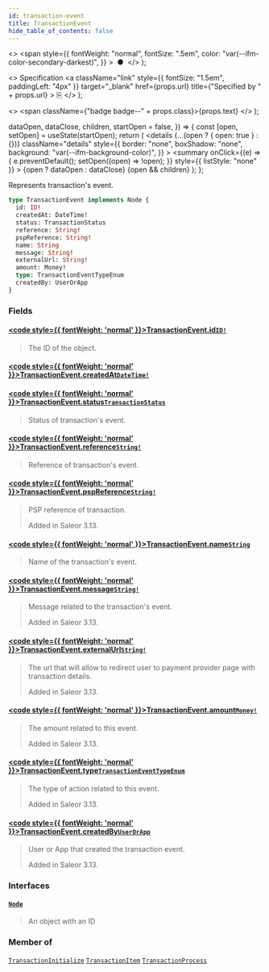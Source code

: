 ```yaml
---
id: transaction-event
title: TransactionEvent
hide_table_of_contents: false
---
```


  <>
    <span
      style={{
        fontWeight: "normal",
        fontSize: ".5em",
        color: "var(--ifm-color-secondary-darkest)",
      }}
    >
      &nbsp;●&nbsp;
    </span>
  </>
);

  <>
    Specification
    <a
      className="link"
      style={{ fontSize: "1.5em", paddingLeft: "4px" }}
      target="\_blank"
      href={props.url}
      title={"Specified by " + props.url}
    >
      ⎘
    </a>
  </>
);

  <>
    <span className={"badge badge--" + props.class}>{props.text}</span>
  </>
);


  dataOpen,
  dataClose,
  children,
  startOpen = false,
}) => {
  const [open, setOpen] = useState(startOpen);
  return (
    <details
      {...(open ? { open: true } : {})}
      className="details"
      style={{
        border: "none",
        boxShadow: "none",
        background: "var(--ifm-background-color)",
      }}
    >
      <summary
        onClick={(e) => {
          e.preventDefault();
          setOpen((open) => !open);
        }}
        style={{ listStyle: "none" }}
      >
        {open ? dataOpen : dataClose}
      </summary>
      {open && children}
    </details>
  );
};

Represents transaction's event.

```graphql
type TransactionEvent implements Node {
  id: ID!
  createdAt: DateTime!
  status: TransactionStatus
  reference: String!
  pspReference: String!
  name: String
  message: String!
  externalUrl: String!
  amount: Money!
  type: TransactionEventTypeEnum
  createdBy: UserOrApp
}
```

### Fields

#### [<code style={{ fontWeight: 'normal' }}>TransactionEvent.<b>id</b></code>](#)<Bullet />[`ID!`](../../../api-storefront/miscellaneous/scalars/id) <Badge class="secondary" text="non-null"/> <Badge class="secondary" text="scalar"/>

> The ID of the object.

#### [<code style={{ fontWeight: 'normal' }}>TransactionEvent.<b>createdAt</b></code>](#)<Bullet />[`DateTime!`](../../../api-storefront/miscellaneous/scalars/date-time) <Badge class="secondary" text="non-null"/> <Badge class="secondary" text="scalar"/>

>

#### [<code style={{ fontWeight: 'normal' }}>TransactionEvent.<b>status</b></code>](#)<Bullet />[`TransactionStatus`](../../../api-storefront/payments/enums/transaction-status) <Badge class="secondary" text="deprecated"/> <Badge class="secondary" text="enum"/>

> <Badge
>   class="warning"
>   text="DEPRECATED: This field will be removed in Saleor 3.14 (Preview Feature). Use `type` instead."
> />
>
> Status of transaction's event.

#### [<code style={{ fontWeight: 'normal' }}>TransactionEvent.<b>reference</b></code>](#)<Bullet />[`String!`](../../../api-storefront/miscellaneous/scalars/string) <Badge class="secondary" text="deprecated"/> <Badge class="secondary" text="non-null"/> <Badge class="secondary" text="scalar"/>

> <Badge
>   class="warning"
>   text="DEPRECATED: This field will be removed in Saleor 3.14 (Preview Feature).Use `pspReference` instead."
> />
>
> Reference of transaction's event.

#### [<code style={{ fontWeight: 'normal' }}>TransactionEvent.<b>pspReference</b></code>](#)<Bullet />[`String!`](../../../api-storefront/miscellaneous/scalars/string) <Badge class="secondary" text="non-null"/> <Badge class="secondary" text="scalar"/>

> PSP reference of transaction.
>
> Added in Saleor 3.13.

#### [<code style={{ fontWeight: 'normal' }}>TransactionEvent.<b>name</b></code>](#)<Bullet />[`String`](../../../api-storefront/miscellaneous/scalars/string) <Badge class="secondary" text="deprecated"/> <Badge class="secondary" text="scalar"/>

> <Badge
>   class="warning"
>   text="DEPRECATED: This field will be removed in Saleor 3.14 (Preview Feature). Use `message` instead."
> />
>
> Name of the transaction's event.

#### [<code style={{ fontWeight: 'normal' }}>TransactionEvent.<b>message</b></code>](#)<Bullet />[`String!`](../../../api-storefront/miscellaneous/scalars/string) <Badge class="secondary" text="non-null"/> <Badge class="secondary" text="scalar"/>

> Message related to the transaction's event.
>
> Added in Saleor 3.13.

#### [<code style={{ fontWeight: 'normal' }}>TransactionEvent.<b>externalUrl</b></code>](#)<Bullet />[`String!`](../../../api-storefront/miscellaneous/scalars/string) <Badge class="secondary" text="non-null"/> <Badge class="secondary" text="scalar"/>

> The url that will allow to redirect user to payment provider page with transaction details.
>
> Added in Saleor 3.13.

#### [<code style={{ fontWeight: 'normal' }}>TransactionEvent.<b>amount</b></code>](#)<Bullet />[`Money!`](../../../api-storefront/miscellaneous/objects/money) <Badge class="secondary" text="non-null"/> <Badge class="secondary" text="object"/>

> The amount related to this event.
>
> Added in Saleor 3.13.

#### [<code style={{ fontWeight: 'normal' }}>TransactionEvent.<b>type</b></code>](#)<Bullet />[`TransactionEventTypeEnum`](../../../api-storefront/payments/enums/transaction-event-type-enum) <Badge class="secondary" text="enum"/>

> The type of action related to this event.
>
> Added in Saleor 3.13.

#### [<code style={{ fontWeight: 'normal' }}>TransactionEvent.<b>createdBy</b></code>](#)<Bullet />[`UserOrApp`](../../../api-storefront/miscellaneous/unions/user-or-app) <Badge class="secondary" text="union"/>

> User or App that created the transaction event.
>
> Added in Saleor 3.13.

### Interfaces

#### [`Node`](../../../api-storefront/miscellaneous/interfaces/node) <Badge class="secondary" text="interface"/>

> An object with an ID

### Member of

[`TransactionInitialize`](../../../api-storefront/payments/objects/transaction-initialize) <Badge class="secondary" text="object"/><Bullet />[`TransactionItem`](../../../api-storefront/payments/objects/transaction-item) <Badge class="secondary" text="object"/><Bullet />[`TransactionProcess`](../../../api-storefront/payments/objects/transaction-process) <Badge class="secondary" text="object"/>
